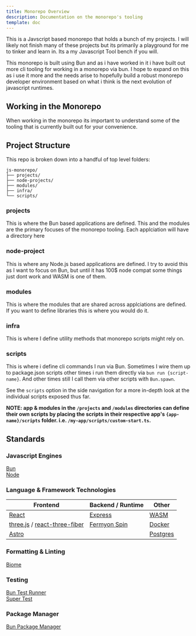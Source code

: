 ```yaml
---
title: Monorepo Overview
description: Documentation on the monorepo's tooling
template: doc
---
```


This is a Javscript based monorepo that holds a bunch of my projects. I will likely not finish many of these projects but its primarily a playground for me to tinker and learn in. Its a my Javascript Tool bench if you will.

This monorepo is built using Bun and as i have worked in it i have built out more cli tooling for working in a monorepo via bun. I hope to expand on this as i use it more and the needs arise to hopefully build a robust monorepo developer environment based on what i think is the next evolution of javascript runtimes.

## Working in the Monorepo

When working in the monorepo its important to understand some of the tooling that is currently built out for your convenience.

## Project Structure

This repo is broken down into a handful of top level folders:

```
js-monorepo/
├── projects/
├── node-projects/
├── modules/
├── infra/
└── scripts/
```

### projects

This is where the Bun based applications are defined. This and the modules are the primary focuses of the monorepo tooling. Each applciation will have a directory here

### node-project

This is where any Node.js based applications are defined. I try to avoid this as I want to focus on Bun, but until it has 100$ node compat some things just dont work and WASM is one of them.

### modules

This is where the modules that are shared across applciations are defined. If you want to define libraries this is where you would do it.

### infra

This is where I define utility methods that monorepo scripts might rely on.

### scripts

This is where i define cli commands I run via Bun. Sometimes I wire them up to package.json scripts other times i run them directly via `bun run {script-name}`. And other times still I call them via other scripts with `Bun.spawn`. 

See the `scripts` option in the side navigation for a more in-depth look at the individual scripts exposed thus far.

**NOTE: app & modules in the `/projects` and `/modules` directories can define their own scripts by placing the scripts in their respective app's `{app-name}/scripts` folder. i.e. `/my-app/scripts/custom-start.ts`.**

## Standards

### Javascript Engines 

<div>
  <a href="https://bun.sh/" target="_blank">Bun</a>
</div>
<div>
  <a href="https://nodejs.org/en" target="_blank">Node</a>
</div>


### Language & Framework Technologies
<table>
  <thead>
    <tr>
      <th>Frontend</th>
      <th>Backend / Runtime</th>
      <th>Other</th>
    </tr>
  </thead>
  <tbody>
    <tr>
      <td>
        <a href="https://react.dev/" target="_blank">React</a>
      </td>
      <td>
        <a href="https://react.dev/" target="_blank">Express</a>
      </td>
      <td>
        <a href="https://webassembly.org/" target="_blank">WASM</a>
      </td>
    </tr>
    <tr>
      <td>
        <a href="https://threejs.org/manual/#en/creating-a-scene" target="_blank">three.js</a> / <a href="https://r3f.docs.pmnd.rs/getting-started/introduction" target="_blank">react-three-fiber</a>
      </td>
      <td>
        <a href="https://www.fermyon.com/spin" target="_blank">Fermyon Spin</a>
      </td>
      <td>
        <a href="https://www.docker.com/" target="_blank">Docker</a>
      </td>
    </tr>
    <tr>
      <td>
        <a href="https://docs.astro.build/en/getting-started/" target="_blank">Astro</a>
      </td>
      <td></td>
      <td>
        <a href="https://www.postgresql.org/" target="_blank">Postgres</a>
      </td>
    </tr>
  </tbody>
</table>

### Formatting & Linting

<div>
  <a href="https://biomejs.dev/" target="_blank">Biome</a>
</div> 

### Testing

<div>
  <a href="https://bun.sh/docs/cli/test" target="_blank">Bun Test Runner</a>
</div> 
<div>
  <a href="https://www.npmjs.com/package/supertest" target="_blank">Super Test</a>
</div> 


### Package Manager 
<div>
  <a href="https://bun.sh/package-manager" target="_blank">Bun Package Manager</a>
</div>
